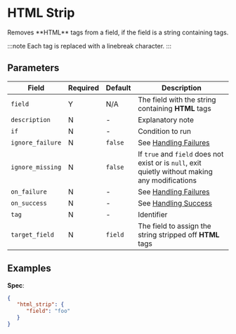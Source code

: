 
# HTML Strip

<Synopsis>
Removes **HTML** tags from a field, if the field is a string containing tags.
</Synopsis>

:::note
Each tag is replaced with a linebreak character.
:::

## Parameters

|Field|Required|Default|Description|
|---|---|---|---|
|`field`|Y|N/A|The field with the string containing **HTML** tags|
|`description`|N|-|Explanatory note|
|`if`|N|-|Condition to run|
|`ignore_failure`|N|`false`|See [Handling Failures](../handling-failures.mdx)|
|`ignore_missing`|N|`false`|If `true` and `field` does not exist or is `null`, exit quietly without making any modifications|
|`on_failure`|N|-|See [Handling Failures](../handling-failures.mdx)|
|`on_success`|N|-|See [Handling Success](../handling-success.mdx)|
|`tag`|N|-|Identifier|
|`target_field`|N|`field`|The field to assign the string stripped off **HTML** tags|

## Examples

**Spec**:

```json
{
   "html_strip": {
      "field": "foo"
   }
}
```
